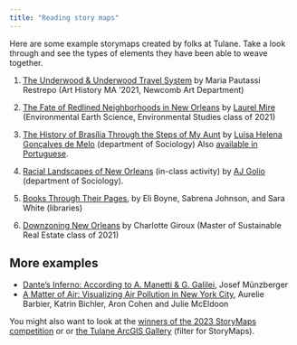 ```yaml
---
title: "Reading story maps"
---
```


Here are some example storymaps created by folks at Tulane. Take a look through and see the types of elements they have been able to weave together.

1.  [The Underwood & Underwood Travel System](https://storymaps.arcgis.com/stories/2a13e6b3554b49df836b8ac099b1fb34) by Maria Pautassi Restrepo (Art History MA ‘2021, Newcomb Art Department)

2.  [The Fate of Redlined Neighborhoods in New Orleans](https://storymaps.arcgis.com/stories/560d5ac6f704470587d7a9b71dcce27b) by [Laurel Mire](https://oiss.tulane.edu/laurel-mire) (Environmental Earth Science, Environmental Studies class of 2021)

3.  [The History of Brasília Through the Steps of My Aunt](https://storymaps.arcgis.com/stories/64f7020e9217499fa6acbd61699de45b) by [Luísa Helena Gonçalves de Melo](https://ccc.tulane.edu/lu%C3%ADsa-helena-gon%C3%A7alves-de-melo) (department of Sociology) Also [available in Portuguese](https://storymaps.arcgis.com/stories/6bd6b44ba35849d3a2fe56a59e12375b).

4.  [Racial Landscapes of New Orleans](https://storymaps.arcgis.com/stories/cf6de045bf34446bb94bd20d1d7e3a85) (in-class activity) by [AJ Golio](https://ccc.tulane.edu/aj-golio) (department of Sociology).

5.  [Books Through Their Pages](https://storymaps.arcgis.com/stories/ee34cc0801af4d2888e8c31674fcf61c), by Eli Boyne, Sabrena Johnson, and Sara White (libraries)

6.  [Downzoning New Orleans](https://storymaps.arcgis.com/stories/eda1c45da3154b1d9824f60d9111e8ea) by Charlotte Giroux (Master of Sustainable Real Estate class of 2021)

## More examples

-   [Dante's Inferno: According to A. Manetti & G. Galilei](https://storymaps.arcgis.com/stories/ad2a09720b75435b922396307e2d6004), Josef Münzberger
-   [A Matter of Air: Visualizing Air Pollution in New York City](https://storymaps.arcgis.com/stories/8723e46dc6c54716808be04457723bc4?mc_cid=cac2e0bb6b&mc_eid=f96cf0c27d), Aurelie Barbier, Katrin Bichler, Aron Cohen and Julie McEldoon

You might also want to look at the [winners of the 2023 StoryMaps competition](https://www.esri.com/arcgis-blog/products/arcgis-storymaps/announcements/meet-the-2023-storytellers-of-the-year/) or or [the Tulane ArcGIS Gallery](https://tulane.maps.arcgis.com/home/gallery.html?sortField=relevance&sortOrder=desc) (filter for StoryMaps). 
